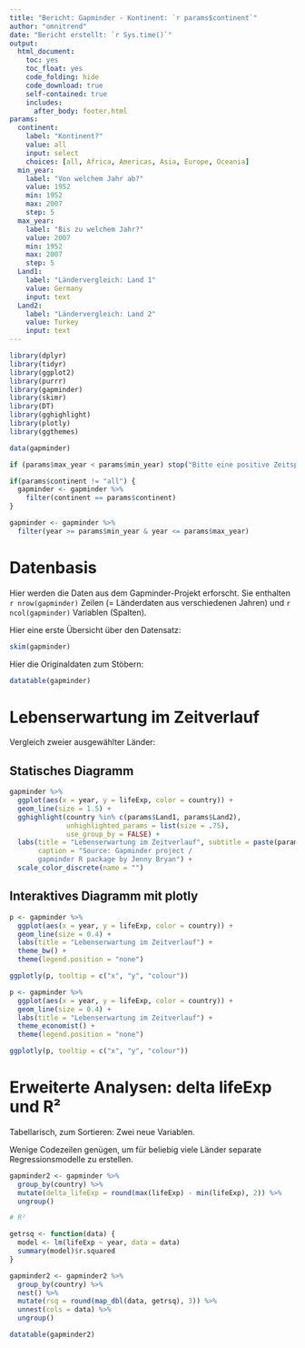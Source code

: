```yaml
---
title: "Bericht: Gapminder - Kontinent: `r params$continent`"
author: "omnitrend"
date: "Bericht erstellt: `r Sys.time()`"
output:
  html_document:
    toc: yes
    toc_float: yes
    code_folding: hide
    code_download: true
    self-contained: true
    includes:
      after_body: footer.html
params:
  continent: 
    label: "Kontinent?"
    value: all
    input: select
    choices: [all, Africa, Americas, Asia, Europe, Oceania]
  min_year:
    label: "Von welchem Jahr ab?"
    value: 1952
    min: 1952
    max: 2007
    step: 5
  max_year:
    label: "Bis zu welchem Jahr?"
    value: 2007
    min: 1952
    max: 2007
    step: 5
  Land1:
    label: "Ländervergleich: Land 1"
    value: Germany
    input: text
  Land2:
    label: "Ländervergleich: Land 2"
    value: Turkey
    input: text
---
```


```r

library(dplyr)
library(tidyr)
library(ggplot2)
library(purrr)
library(gapminder)
library(skimr)
library(DT)
library(gghighlight)
library(plotly)
library(ggthemes)

data(gapminder)

if (params$max_year < params$min_year) stop("Bitte eine positive Zeitspanne angeben!")

if(params$continent != "all") {
  gapminder <- gapminder %>% 
    filter(continent == params$continent)
}

gapminder <- gapminder %>% 
  filter(year >= params$min_year & year <= params$max_year)

```

# Datenbasis

Hier werden die Daten aus dem Gapminder-Projekt erforscht. Sie enthalten `r nrow(gapminder)` Zeilen (= Länderdaten aus verschiedenen Jahren) und `r ncol(gapminder)` Variablen (Spalten).

Hier eine erste Übersicht über den Datensatz:

```r

skim(gapminder)

```

Hier die Originaldaten zum Stöbern:

```r

datatable(gapminder)

```


# Lebenserwartung im Zeitverlauf

Vergleich zweier ausgewählter Länder:

## Statisches Diagramm

```r

gapminder %>% 
  ggplot(aes(x = year, y = lifeExp, color = country)) +
  geom_line(size = 1.5) +
  gghighlight(country %in% c(params$Land1, params$Land2),
              unhighlighted_params = list(size = .75),
              use_group_by = FALSE) +
  labs(title = "Lebenserwartung im Zeitverlauf", subtitle = paste(params$Land1, "im Vergleich mit", params$Land2),
       caption = "Source: Gapminder project /
       gapminder R package by Jenny Bryan") +
  scale_color_discrete(name = "")

```

## Interaktives Diagramm mit plotly

```r

p <- gapminder %>% 
  ggplot(aes(x = year, y = lifeExp, color = country)) +
  geom_line(size = 0.4) +
  labs(title = "Lebenserwartung im Zeitverlauf") +
  theme_bw() +
  theme(legend.position = "none")

ggplotly(p, tooltip = c("x", "y", "colour"))

p <- gapminder %>% 
  ggplot(aes(x = year, y = lifeExp, color = country)) +
  geom_line(size = 0.4) +
  labs(title = "Lebenserwartung im Zeitverlauf") +
  theme_economist() +
  theme(legend.position = "none")

ggplotly(p, tooltip = c("x", "y", "colour"))


```

# Erweiterte Analysen: delta lifeExp und R²

Tabellarisch, zum Sortieren: Zwei neue Variablen.

Wenige Codezeilen genügen, um für beliebig viele Länder separate Regressionsmodelle zu erstellen.

```r

gapminder2 <- gapminder %>% 
  group_by(country) %>% 
  mutate(delta_lifeExp = round(max(lifeExp) - min(lifeExp), 2)) %>% 
  ungroup()

# R²

getrsq <- function(data) {
  model <- lm(lifeExp ~ year, data = data)
  summary(model)$r.squared
}

gapminder2 <- gapminder2 %>% 
  group_by(country) %>% 
  nest() %>% 
  mutate(rsq = round(map_dbl(data, getrsq), 3)) %>% 
  unnest(cols = data) %>% 
  ungroup()

datatable(gapminder2)

```

